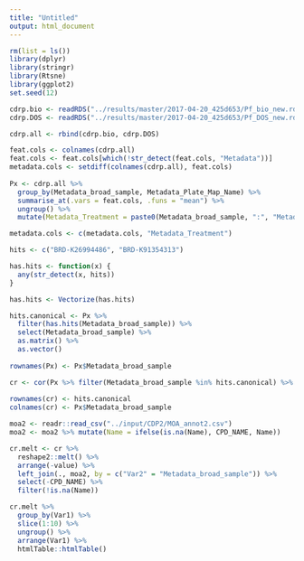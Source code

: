 ```yaml
---
title: "Untitled"
output: html_document
---
```


```r

rm(list = ls())
library(dplyr)
library(stringr)
library(Rtsne)
library(ggplot2)
set.seed(12)

cdrp.bio <- readRDS("../results/master/2017-04-20_425d653/Pf_bio_new.rds")
cdrp.DOS <- readRDS("../results/master/2017-04-20_425d653/Pf_DOS_new.rds")

cdrp.all <- rbind(cdrp.bio, cdrp.DOS)

feat.cols <- colnames(cdrp.all)
feat.cols <- feat.cols[which(!str_detect(feat.cols, "Metadata"))]
metadata.cols <- setdiff(colnames(cdrp.all), feat.cols)
  
Px <- cdrp.all %>%
  group_by(Metadata_broad_sample, Metadata_Plate_Map_Name) %>%
  summarise_at(.vars = feat.cols, .funs = "mean") %>%
  ungroup() %>%
  mutate(Metadata_Treatment = paste0(Metadata_broad_sample, ":", "Metadata_Plate_Map_Name"))

metadata.cols <- c(metadata.cols, "Metadata_Treatment")

```

```r

hits <- c("BRD-K26994486", "BRD-K91354313")

has.hits <- function(x) {
  any(str_detect(x, hits))  
}

has.hits <- Vectorize(has.hits)

hits.canonical <- Px %>%
  filter(has.hits(Metadata_broad_sample)) %>%
  select(Metadata_broad_sample) %>%
  as.matrix() %>% 
  as.vector()
  
rownames(Px) <- Px$Metadata_broad_sample

cr <- cor(Px %>% filter(Metadata_broad_sample %in% hits.canonical) %>% select(one_of(feat.cols)) %>% t %>% as.matrix(), Px[, feat.cols] %>% t %>% as.matrix())
  
rownames(cr) <- hits.canonical
colnames(cr) <- Px$Metadata_broad_sample

moa2 <- readr::read_csv("../input/CDP2/MOA_annot2.csv")
moa2 <- moa2 %>% mutate(Name = ifelse(is.na(Name), CPD_NAME, Name))

cr.melt <- cr %>%
  reshape2::melt() %>%
  arrange(-value) %>%
  left_join(., moa2, by = c("Var2" = "Metadata_broad_sample")) %>%
  select(-CPD_NAME) %>%
  filter(!is.na(Name))

cr.melt %>% 
  group_by(Var1) %>%
  slice(1:10) %>%
  ungroup() %>%
  arrange(Var1) %>%
  htmlTable::htmlTable()

```

